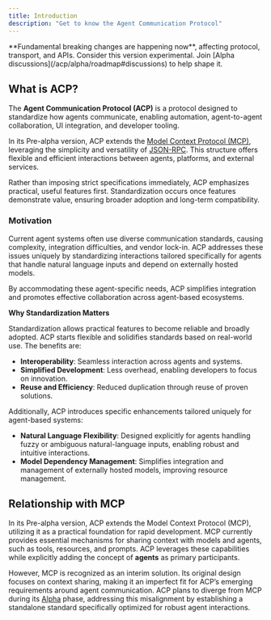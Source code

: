 ```yaml
---
title: Introduction
description: "Get to know the Agent Communication Protocol"
---
```


<Warning>
  **Fundamental breaking changes are happening now**, affecting protocol,
  transport, and APIs. Consider this version experimental. Join [Alpha
  discussions](/acp/alpha/roadmap#discussions) to help shape it.
</Warning>

## What is ACP?

The **Agent Communication Protocol (ACP)** is a protocol designed to standardize how agents communicate, enabling automation, agent-to-agent collaboration, UI integration, and developer tooling.

In its Pre-alpha version, ACP extends the [Model Context Protocol (MCP)](https://modelcontextprotocol.io/introduction), leveraging the simplicity and versatility of [JSON-RPC](https://www.jsonrpc.org/specification). This structure offers flexible and efficient interactions between agents, platforms, and external services.

Rather than imposing strict specifications immediately, ACP emphasizes practical, useful features first. Standardization occurs once features demonstrate value, ensuring broader adoption and long-term compatibility.

### Motivation

Current agent systems often use diverse communication standards, causing complexity, integration difficulties, and vendor lock-in. ACP addresses these issues uniquely by standardizing interactions tailored specifically for agents that handle natural language inputs and depend on externally hosted models.

By accommodating these agent-specific needs, ACP simplifies integration and promotes effective collaboration across agent-based ecosystems.

**Why Standardization Matters**

Standardization allows practical features to become reliable and broadly adopted. ACP starts flexible and solidifies standards based on real-world use. The benefits are:

- **Interoperability**: Seamless interaction across agents and systems.
- **Simplified Development**: Less overhead, enabling developers to focus on innovation.
- **Reuse and Efficiency**: Reduced duplication through reuse of proven solutions.

Additionally, ACP introduces specific enhancements tailored uniquely for agent-based systems:

- **Natural Language Flexibility**: Designed explicitly for agents handling fuzzy or ambiguous natural-language inputs, enabling robust and intuitive interactions.
- **Model Dependency Management**:  Simplifies integration and management of externally hosted models, improving resource management.

## Relationship with MCP

In its Pre-alpha version, ACP extends the Model Context Protocol (MCP), utilizing it as a practical foundation for rapid development. MCP currently provides essential mechanisms for sharing context with models and agents, such as tools, resources, and prompts. ACP leverages these capabilities while explicitly adding the concept of **agents** as primary participants.

However, MCP is recognized as an interim solution. Its original design focuses on context sharing, making it an imperfect fit for ACP’s emerging requirements around agent communication. ACP plans to diverge from MCP during its [Alpha](http://localhost:3333/acp/alpha/introduction) phase, addressing this misalignment by establishing a standalone standard specifically optimized for robust agent interactions.